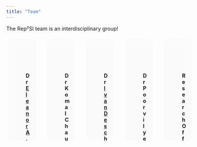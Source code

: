 ```yaml
---
title: "Team"
---
```


The Rep²SI team is an interdisciplinary group!

:::columns

::: {.column style="display:inline-block;width:380px;height:260px;border-radius:1em;margin:1%;padding:1.5%;background-color:#fafafa"}
<figure>
    <img src="/figures/elly.jpg" alt="Photo of Eleanor Power"  role="presentation" style="object-fit: cover;width:5em;height:5em;border-radius: 50%;" class="img-responsive atto_image_button_text-bottom">
    <figcaption>
        <strong>Dr <span><a href="https://eapower.github.io/" target="_blank" class="external">Eleanor A. Power</a></span></strong> 
        <br>Associate Professor, Dept. of Methodology
        <br>Principal Investigator
    </figcaption>
</figure>
::: 

::: {.column style="display:inline-block;width:380px;height:260px;border-radius:1em;margin:1%;padding:1.5%;background-color:#fafafa"}
<figure>
    <img src="/figures/komal.jpg" alt="Photograph of Komal Chauhan"  role="presentation" style="object-fit: cover;width:5em;height:5em;border-radius: 50%;" class="img-responsive atto_image_button_text-bottom">
    <figcaption>
        <strong>Dr Komal Chauhan</strong>
        <br>South Asian Ethnography Research Officer
    </figcaption>

</figure>
:::

::: {.column style="display:inline-block;width:380px;height:260px;border-radius:1em;margin:1%;padding:1.5%;background-color:#fafafa"}
<figure>
    <img src="/figures/ivan.jpg" alt="Photograph of Ivan Deschenaux"  role="presentation" style="object-fit: cover;width:5em;height:5em;border-radius: 50%;" class="img-responsive atto_image_button_text-bottom">
    <figcaption>
        <strong>Dr <a href="http://ivandx.com" target="_blank" class="external">Ivan Deschenaux</a></strong> 
        <br>South Asian Ethnography Research Officer
    </figcaption>

</figure>
:::

::: {.column style="display:inline-block;width:380px;height:260px;border-radius:1em;margin:1%;padding:1.5%;background-color:#fafafa"}
<figure>
    <img src="/figures/poorvi.jpg" alt="Photograph of Poorvi Iyer"  role="presentation" style="object-fit: cover;width:5em;height:5em;border-radius: 50%;" class="img-responsive atto_image_button_text-bottom">
    <figcaption>
        <strong>Dr Poorvi Iyer</strong> 
        <br> Experimental Games Research Officer
    </figcaption>

</figure>
:::

::: {.column style="display:inline-block;width:380px;height:260px;border-radius:1em;margin:1%;padding:1.5%;background-color:#fafafa"}
<figure>
    <img src="/figures/tbd.svg" alt="Person TBD"  role="presentation" style="object-fit: cover;width:5em;height:5em;border-radius: 50%;" class="img-responsive atto_image_button_text-bottom">
    <figcaption>
        <strong>Research Officer in Modelling Social Dynamics</strong>
        <br>TBD
    </figcaption>

</figure>
:::

:::
